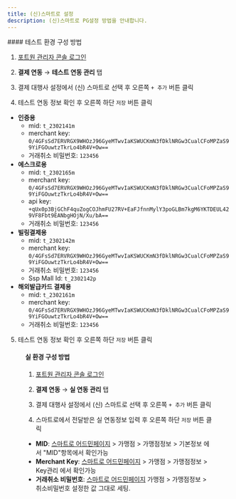 ```yaml
---
title: (신)스마트로 설정
description: (신)스마트로 PG설정 방법을 안내합니다.
---
```





<Tabs>
<Tab title="테스트 결제">
#### 테스트 환경 구성 방법

1. [포트원 관리자 콘솔 로그인](https://admin.portone.io/integration)
2. **결제 연동** → **테스트 연동 관리** 탭
3. 결제 대행사 설정에서 (신) 스마트로 선택 후 오른쪽 `+ 추가` 버튼 클릭

   <Figure src={screenshot1} />

4. 테스트 연동 정보 확인 후 오른쪽 하단 `저장` 버튼 클릭

- **인증용**
  - mid: `t_2302141m`
  - merchant key: `0/4GFsSd7ERVRGX9WHOzJ96GyeMTwvIaKSWUCKmN3fDklNRGw3CualCFoMPZaS99YiFGOuwtzTkrLo4bR4V+Ow==`
  - 거래취소 비밀번호: `123456`
- **에스크로용**
  - mid: `t_2302165m`
  - merchant key: `0/4GFsSd7ERVRGX9WHOzJ96GyeMTwvIaKSWUCKmN3fDklNRGw3CualCFoMPZaS99YiFGOuwtzTkrLo4bR4V+Ow==`
  - api key: `+qUx0p3BjGChF4quZogCOJhmFU27RV+EaFJfnnMylY3poGLBm7kgM6YKTDEUL429VF8Fbt9EANbgHOjN/Xu/bA==`
  - 거래취소 비밀번호: `123456`
- **빌링결제용**
  - mid: `t_2302142m`
  - merchant key: `0/4GFsSd7ERVRGX9WHOzJ96GyeMTwvIaKSWUCKmN3fDklNRGw3CualCFoMPZaS99YiFGOuwtzTkrLo4bR4V+Ow==`
  - 거래취소 비밀번호: `123456`
  - Ssp Mall Id: `t_2302142p`
- **해외발급카드 결제용**
  - mid: `t_2302161m`
  - merchant key: `0/4GFsSd7ERVRGX9WHOzJ96GyeMTwvIaKSWUCKmN3fDklNRGw3CualCFoMPZaS99YiFGOuwtzTkrLo4bR4V+Ow==`
  - 거래취소 비밀번호: `123456`

5. 테스트 연동 정보 확인 후 오른쪽 하단 `저장` 버튼 클릭

<Figure src={screenshot2} width="375" />

</Tab>

<Tab title="실 결제">

#### 실 환경 구성 방법

1. [포트원 관리자 콘솔 로그인](https://admin.portone.io/integration)
2. **결제 연동** → **실 연동 관리** 탭
3. 결제 대행사 설정에서 (신) 스마트로 선택 후 오른쪽 `+ 추가` 버튼 클릭

   <Figure src={screenshot3} />

4. 스마트로에서 전달받은 실 연동정보 입력 후 오른쪽 하단 `저장` 버튼 클릭

- **MID**: [스마트로 어드민페이지](https://www.smilepay.co.kr/) > 가맹점 > 가맹점정보 > 기본정보 에서 "MID"항목에서 확인가능
- **Merchant Key**: [스마트로 어드민페이지](https://www.smilepay.co.kr/) > 가맹점 > 가맹점정보 > Key관리 에서 확인가능
- **거래취소 비밀번호**: [스마트로 어드민페이지](https://www.smilepay.co.kr/) 가맹점 > 가맹점정보 > 취소비밀번호 설정한 값 그대로 세팅.

<Figure src={screenshot4} width="375" />

</Tab>
</Tabs>
